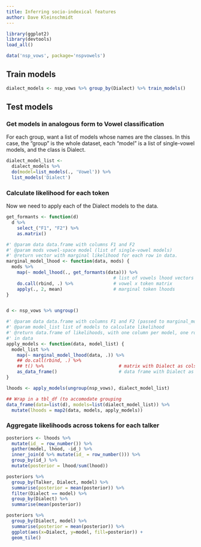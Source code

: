 ```yaml
---
title: Inferring socio-indexical features
author: Dave Kleinschmidt
---
```


```r

library(ggplot2)
library(devtools)
load_all()

data('nsp_vows', package='nspvowels')

```


## Train models

```r

dialect_models <- nsp_vows %>% group_by(Dialect) %>% train_models()

```


## Test models

### Get models in analogous form to Vowel classification

For each group, want a list of models whose names are the classes. In this case, the "group" is the whole dataset, each "model" is a list of single-vowel models, and the class is Dialect.

```r

dialect_model_list <-
  dialect_models %>%
  do(model=list_models(., 'Vowel')) %>%
  list_models('Dialect')

```

### Calculate likelihood for each token

Now we need to apply each of the Dialect models to the data.

```r

get_formants <- function(d)
  d %>%
    select_("F1", "F2") %>%
    as.matrix()

#' @param data data.frame with columns F1 and F2
#' @param mods vowel-space model (list of single-vowel models)
#' @return vector with marginal likelihood for each row in data.
marginal_model_lhood <- function(data, mods) {
  mods %>%
    map(~ model_lhood(., get_formants(data))) %>%
                                        # list of vowels lhood vectors
    do.call(rbind, .) %>%               # vowel x token matrix
    apply(., 2, mean)                   # marginal token lhoods
}


d <- nsp_vows %>% ungroup()

#' @param data data.frame with columns F1 and F2 (passed to marginal_model_lhood)
#' @param model_list list of models to calculate likelihood
#' @return data.frame of likelihoods, with one column per model, one row per row
#' in data
apply_models <- function(data, model_list) {
  model_list %>%
    map(~ marginal_model_lhood(data, .)) %>%
    ## do.call(rbind, .) %>%
    ## t() %>%                            # matrix with Dialect as cols
    as_data_frame()                       # data frame with Dialect as cols
}

lhoods <- apply_models(ungroup(nsp_vows), dialect_model_list)

```

```r
## Wrap in a tbl_df (to accomodate grouping
data_frame(data=list(d), models=list(dialect_model_list)) %>%
  mutate(lhoods = map2(data, models, apply_models))
```

### Aggregate likelihoods across tokens for each talker

```r

posteriors <- lhoods %>%
  mutate(id_ = row_number()) %>%
  gather(model, lhood, -id_) %>%
  inner_join(d %>% mutate(id_ = row_number())) %>%
  group_by(id_) %>%
  mutate(posterior = lhood/sum(lhood))

posteriors %>%
  group_by(Talker, Dialect, model) %>%
  summarise(posterior = mean(posterior)) %>%
  filter(Dialect == model) %>%
  group_by(Dialect) %>%
  summarise(mean(posterior))

posteriors %>%
  group_by(Dialect, model) %>%
  summarise(posterior = mean(posterior)) %>%
  ggplot(aes(x=Dialect, y=model, fill=posterior)) +
  geom_tile()


```
